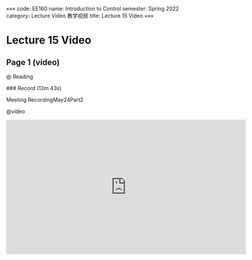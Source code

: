 «««
code: EE160
name: Introduction to Control
semester: Spring 2022
category: Lecture Video 教学视频
title: Lecture 15 Video
»»»

# Lecture 15 Video

## Page 1 (video)

@ Reading

<div class="markdown-body">
### Record (13m 43s)

Meeting RecordingMay24Part2
</div>

@video

<iframe src="https://sbbrisk.com/e/uf2fatzo7trs.html" frameborder=0 marginwidth=0 marginheight=0 scrolling=no width=640 height=360 allowfullscreen></iframe>
